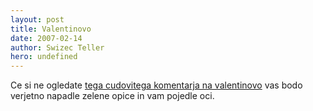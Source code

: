 ```yaml
---
layout: post
title: Valentinovo
date: 2007-02-14
author: Swizec Teller
hero: undefined
---
```


Ce si ne ogledate [tega cudovitega komentarja na valentinovo](http://www.zefrank.com/valentine/) vas bodo verjetno napadle zelene opice in vam pojedle oci.
